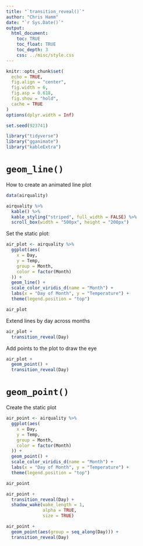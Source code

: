 ```yaml
---
title: "`transition_reveal()`"
author: "Chris Hamm"
date: "`r Sys.Date()`"
output: 
  html_document:
    toc: TRUE
    toc_float: TRUE
    toc_depth: 3
    css: ../misc/style.css
---
```



```r
knitr::opts_chunk$set(
  echo = TRUE,
  fig.align = "center",
  fig.width = 6,
  fig.asp = 0.618,
  fig.show = "hold",
  cache = TRUE
)
options(dplyr.width = Inf)
```


```r
set.seed(923741)

library("tidyverse")
library("gganimate")
library("kableExtra")
```


# `geom_line()`

How to create an animated line plot 
```r
data(airquality)

airquality %>%
  kable() %>%
  kable_styling("striped", full_width = FALSE) %>%
  scroll_box(width = "500px", height = "200px")
```


Set the static plot:
```r
air_plot <- airquality %>%
  ggplot(aes(
    x = Day,
    y = Temp,
    group = Month,
    color = factor(Month)
  )) +
  geom_line() +
  scale_color_viridis_d(name = "Month") +
  labs(x = "Day of Month", y = "Temperature") +
  theme(legend.position = "top")

air_plot
```


Extend lines by day across months
```r
air_plot +
  transition_reveal(Day)
```


Add points to the plot to draw the eye
```r
air_plot +
  geom_point() +
  transition_reveal(Day)
```


# `geom_point()`

Create the static plot
```r
air_point <- airquality %>%
  ggplot(aes(
    x = Day,
    y = Temp,
    group = Month,
    color = factor(Month)
  )) +
  geom_point() +
  scale_color_viridis_d(name = "Month") +
  labs(x = "Day of Month", y = "Temperature") +
  theme(legend.position = "top")

air_point
```


```r
air_point +
  transition_reveal(Day) +
  shadow_wake(wake_length = 1,
              alpha = TRUE,
              size = TRUE)
```


```r
air_point +
  geom_point(aes(group = seq_along(Day))) +
  transition_reveal(Day)
```
